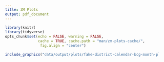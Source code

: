```yaml
---
title: ZM Plots
output: pdf_document
---
```





```r
library(knitr)
library(tidyverse)
opts_chunk$set(echo = FALSE, warning = FALSE, 
               cache = TRUE, cache.path = "man/zm-plots-cache/", 
                fig.align = "center")
```



```r

include_graphics("data/output/plots/fake-district-calendar-bcg-month-plot.png")
```